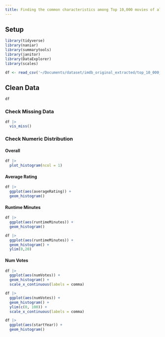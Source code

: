 ```yaml
---
title: Finding the common characteristics among Top 10,000 movies of all time
---
```


## Setup

```r
library(tidyverse)
library(naniar)
library(summarytools)
library(janitor)
library(DataExplorer)
library(scales)
```
```r
df <- read_csv('~/Documents/dataset/imdb_original_extracted/top_10_000_movies.csv', na = '\\N')
```
## Clean Data

```r
df
```

### Check Missing Data

```r
df |> 
  vis_miss()
```
### Check Numeric Distribution

#### Overall

```r
df |> 
  plot_histogram(ncol = 1)
```
#### Average Rating

```r
df |> 
  ggplot(aes(averageRating)) +
  geom_histogram()
```

#### Runtime Minutes

```r
df |> 
  ggplot(aes(runtimeMinutes)) +
  geom_histogram()
```


```r
df |> 
  ggplot(aes(runtimeMinutes)) +
  geom_histogram() +
  ylim(0,20)
```
#### Num Votes

```r
df |> 
  ggplot(aes(numVotes)) +
  geom_histogram() +
  scale_x_continuous(labels = comma)
```
```r
df |> 
  ggplot(aes(numVotes)) +
  geom_histogram() +
  ylim(c(0, 100)) +
  scale_x_continuous(labels = comma)
```

```r
df |> 
  ggplot(aes(startYear)) +
  geom_histogram()
```


